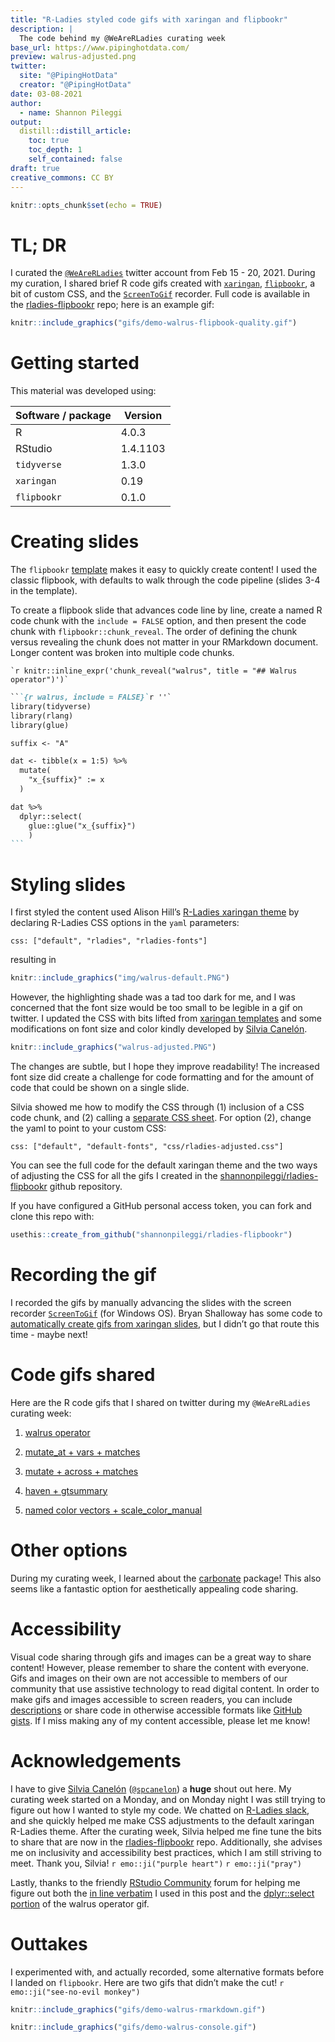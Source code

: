 ```yaml
---
title: "R-Ladies styled code gifs with xaringan and flipbookr"
description: |
  The code behind my @WeAreRLadies curating week
base_url: https://www.pipinghotdata.com/
preview: walrus-adjusted.png
twitter:
  site: "@PipingHotData"
  creator: "@PipingHotData"
date: 03-08-2021
author:
  - name: Shannon Pileggi
output:
  distill::distill_article:
    toc: true
    toc_depth: 1
    self_contained: false
draft: true
creative_commons: CC BY
---
```


```r
knitr::opts_chunk$set(echo = TRUE)
```


# TL; DR

I curated the [`@WeAreRLadies`](https://twitter.com/WeAreRLadies){target="_blank"} twitter account from Feb 15 - 20, 2021. During my curation, I shared brief R code gifs created with [`xaringan`](https://slides.yihui.org/xaringan/#1){target="_blank"},   [`flipbookr`](https://github.com/EvaMaeRey/flipbookr){target="_blank"},
a bit of custom CSS, and the [`ScreenToGif`](https://www.screentogif.com/){target="_blank"} recorder. Full code is available in the [rladies-flipbookr](https://github.com/shannonpileggi/rladies-flipbookr){target="_blank"} repo; here is an example gif:

```r
knitr::include_graphics("gifs/demo-walrus-flipbook-quality.gif")
```

# Getting started

This material was developed using:

| Software / package  | Version               |
|---------------------|-----------------------|
| R                   | 4.0.3                 | 
| RStudio             | 1.4.1103              | 
| `tidyverse`         | 1.3.0                 |
| `xaringan`          | 0.19                  |
| `flipbookr`         | 0.1.0                 |


# Creating slides

The `flipbookr` [template](https://github.com/EvaMaeRey/flipbookr#template){target="_blank"} makes it easy to quickly create content! I used the classic flipbook, with defaults to walk through the code pipeline (slides 3-4 in the template).

To create a flipbook slide that advances code line by line, create a named R
code chunk with the `include = FALSE` option, and then present the code chunk with `flipbookr::chunk_reveal`. The order of defining the chunk versus revealing the chunk does not matter in your RMarkdown document. Longer content was broken into multiple code 
chunks.

`` `r knitr::inline_expr('chunk_reveal("walrus", title = "## Walrus operator")')` ``



````markdown
```{r walrus, include = FALSE}`r ''`
library(tidyverse)
library(rlang)
library(glue)

suffix <- "A" 

dat <- tibble(x = 1:5) %>%
  mutate(
    "x_{suffix}" := x
  ) 

dat %>% 
  dplyr::select(
    glue::glue("x_{suffix}")
    ) 
```
````

# Styling slides

I first styled the content used Alison Hill's [R-Ladies xaringan theme](https://alison.rbind.io/project/rladies-xaringan/){target="_blank"} by declaring
R-Ladies CSS options in the `yaml` parameters:

`css: ["default", "rladies", "rladies-fonts"]`

resulting in

```r
knitr::include_graphics("img/walrus-default.PNG")
```

However, the highlighting shade was a tad too dark for me, and I was 
concerned that the font size would be too small to be legible in a gif on twitter. I updated the CSS with bits lifted from [xaringan templates](https://github.com/yihui/xaringan/tree/master/inst/rmarkdown/templates/xaringan/resources){target="_blank"} and some modifications on font size and color kindly developed by [Silvia Canelón](https://silvia.rbind.io/){target="_blank"}. 

```r
knitr::include_graphics("walrus-adjusted.PNG")
```


The changes are subtle, but I hope they improve readability! The increased font size did create a challenge for code formatting and for the amount of code that could be shown on a single slide.

Silvia showed me how to modify the CSS through (1) inclusion of a CSS code chunk, and (2) calling a [separate CSS sheet](https://github.com/shannonpileggi/rladies-flipbookr/blob/main/css/rladies-adjusted.css){target="_blank"}. For option (2), change the yaml to
point to your custom CSS:

`css: ["default", "default-fonts", "css/rladies-adjusted.css"]`

You can see the full code for the default xaringan theme and the two ways of adjusting the
CSS for all the gifs I created in the  [shannonpileggi/rladies-flipbookr](https://github.com/shannonpileggi/rladies-flipbookr){target="_blank"} github repository.

If you have configured a GitHub personal access token, you can fork and clone
this repo with:

```r
usethis::create_from_github("shannonpileggi/rladies-flipbookr")
```


# Recording the gif

I recorded the gifs by manually advancing the slides with the screen recorder [`ScreenToGif`](https://www.screentogif.com/){target="_blank"} (for Windows OS). 
Bryan Shalloway has some code to [automatically create gifs from xaringan slides](https://github.com/brshallo/flipbookr-gifs-examples){target="_blank"}, but I didn't go that route this time - maybe next!

# Code gifs shared

Here are the R code gifs that I shared on twitter during my `@WeAreRLadies` curating week:

1. [walrus operator](https://twitter.com/WeAreRLadies/status/1361802517735178243){target="_blank"}

2. [mutate_at + vars + matches](https://twitter.com/WeAreRLadies/status/1362442398790516741){target="_blank"}

3. [mutate + across + matches](https://twitter.com/WeAreRLadies/status/1362450901445865472){target="_blank"}

4. [haven + gtsummary](https://twitter.com/WeAreRLadies/status/1363186751133667330){target="_blank"}

5. [named color vectors + scale_color_manual](https://twitter.com/WeAreRLadies/status/1363286611971170304){target="_blank"}

# Other options

During my curating week, I learned about the [carbonate](https://github.com/yonicd/carbonate){target="_blank"} package! This also seems like a fantastic option for aesthetically appealing code sharing.

# Accessibility

Visual code sharing through gifs and images can be a great way to share 
content! However, please remember to share the content with everyone. Gifs and images on their own are not accessible to members of our community that use assistive technology to read digital content. In order to make gifs and images accessible to screen readers, you can include [descriptions](https://help.twitter.com/en/using-twitter/picture-descriptions){target="_blank"} or share code in otherwise accessible formats like [GitHub gists](https://gist.github.com/){target="_blank"}. If I miss making
any of my content accessible, please let me know!


# Acknowledgements

I have to give [Silvia Canelón](https://silvia.rbind.io/){target="_blank"} ([`@spcanelon`](https://twitter.com/spcanelon){target="_blank"}) a **huge** shout out here. My curating week started on a Monday, and on Monday night I was still trying to figure out how 
I wanted to style my code. We chatted on [R-Ladies slack](https://rladies-community-slack.herokuapp.com/){target="_blank"}, and she quickly helped me make CSS adjustments to the default xaringan R-Ladies theme. After the curating week, Silvia helped me fine tune the bits to share that are now in the [rladies-flipbookr](https://github.com/shannonpileggi/rladies-flipbookr){target="_blank"} repo. Additionally, she advises me on inclusivity and accessibility best practices, which I am still striving to meet. Thank you, Silvia! `r emo::ji("purple heart")` `r emo::ji("pray")`

Lastly, thanks to the friendly [RStudio Community](https://community.rstudio.com/){target="_blank"} forum for helping me figure out both the [in line verbatim](https://community.rstudio.com/t/rmarkdown-verbatim-in-line-code/98165){target="_blank"} I used in this post and the [dplyr::select portion](https://community.rstudio.com/t/tidy-eval-glue-custom-names-w-dplyr-select/95010){target="_blank"} of the walrus operator gif. 

# Outtakes 

I experimented with, and actually recorded, some alternative formats before 
I landed on `flipbookr`. Here are two gifs that didn't make the cut! `r emo::ji("see-no-evil monkey")`


```r
knitr::include_graphics("gifs/demo-walrus-rmarkdown.gif")
```


```r
knitr::include_graphics("gifs/demo-walrus-console.gif")
```


